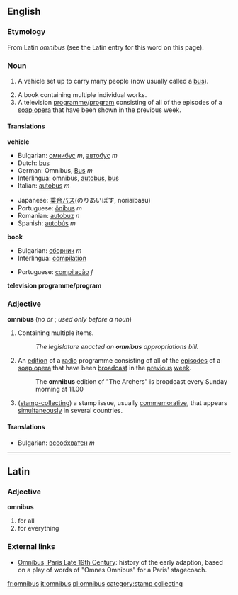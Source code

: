 ==English==

===Etymology===
From Latin ''omnibus'' (see the Latin entry for this word on this page).

===Noun===
{{en-noun-reg-es}}

# {{obsolete}} A vehicle set up to carry many people (now usually called a [[bus]]).
# A book containing multiple individual works.
# A television [[programme]]/[[program]] consisting of all of the episodes of a [[soap opera]] that have been shown in the previous week.

====Translations====

'''vehicle'''
{{top}}
*Bulgarian: [[омнибус]] ''m'', [[автобус]] ''m''
*Dutch: [[bus#Dutch|bus]]
*German: Omnibus, [[Bus#German|Bus]] ''m''
*Interlingua: omnibus, [[autobus]], [[bus#Interlingua|bus]]
*Italian: [[autobus]] ''m''
{{mid}}
*Japanese: [[乗合]][[バス]](のりあいばす, noriaibasu)
*Portuguese: [[ônibus]] ''m''
*Romanian: [[autobuz]] ''n''
*Spanish: [[autobús]] ''m''
{{bottom}}

'''book'''
{{top}}
*Bulgarian: [[сборник]] ''m''
*Interlingua: [[compilation#Interlingua|compilation]]
{{mid}}
*Portuguese: [[compilação]] ''f''
{{bottom}}

'''television programme/program'''
{{top}}
{{mid}}
{{bottom}}

===Adjective===
'''omnibus''' (''no'' {{compar}} ''or'' {{superl}}; ''used only before a noun'')

# Containing multiple items.
#:''The legislature enacted an '''omnibus''' appropriations bill.''
# An [[edition]] of a [[radio]] programme consisting of all of the [[episode]]s of a [[soap opera]] that have been [[broadcast]] in the [[previous]] [[week]].
#: The '''omnibus''' edition of "The Archers" is broadcast every Sunday morning at 11.00
#([[stamp-collecting]]) a stamp issue, usually [[commemorative]], that appears [[simultaneously]] in several countries. 
====Translations====
*Bulgarian: [[всеобхватен]] ''m'' 

----

==Latin==
===Adjective===
'''omnibus'''

#for all
#for everything

===External links===
*[http://people.hofstra.edu/geotrans/eng/ch6en/conc6en/omni.html Omnibus, Paris Late 19th Century]: history of the early adaption, based on a play of words of "Omnes Omnibus" for a Paris' stagecoach.

[[fr:omnibus]]
[[it:omnibus]]
[[pl:omnibus]]
[[category:stamp collecting]]